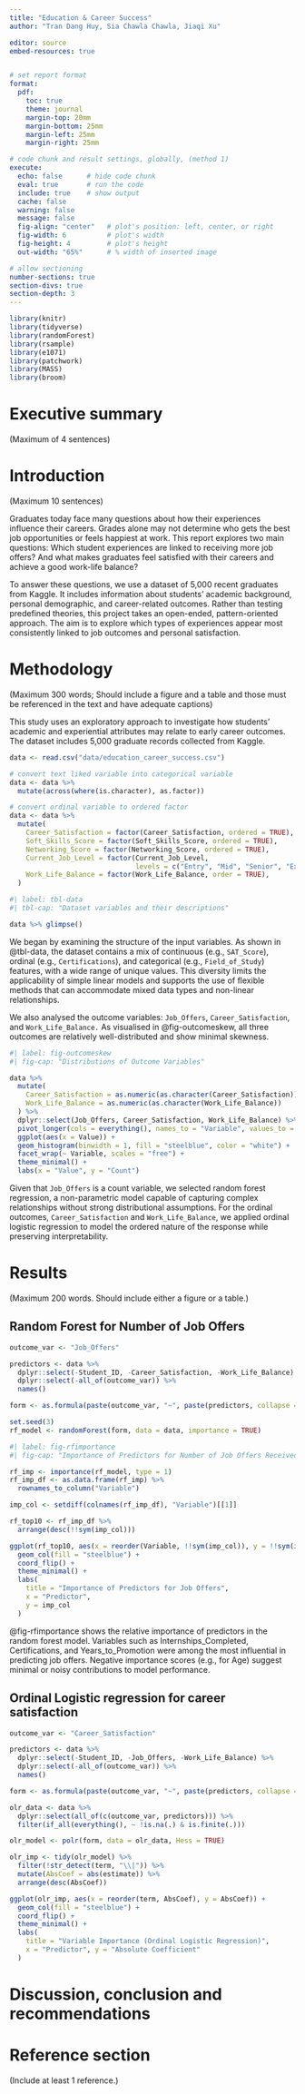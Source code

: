 ```yaml
---
title: "Education & Career Success"
author: "Tran Dang Huy, Sia Chawla Chawla, Jiaqi Xu"

editor: source
embed-resources: true


# set report format 
format:
  pdf:
    toc: true
    theme: journal
    margin-top: 20mm
    margin-bottom: 25mm
    margin-left: 25mm
    margin-right: 25mm

# code chunk and result settings, globally, (method 1)
execute: 
  echo: false      # hide code chunk
  eval: true       # run the code
  include: true    # show output
  cache: false     
  warning: false
  message: false
  fig-align: "center"   # plot's position: left, center, or right
  fig-width: 6          # plot's width
  fig-height: 4         # plot's height
  out-width: "65%"      # % width of inserted image

# allow sectioning
number-sections: true
section-divs: true
section-depth: 3
---
```



```r
library(knitr)
library(tidyverse)
library(randomForest)
library(rsample)
library(e1071)
library(patchwork)
library(MASS)    
library(broom)  
```


# Executive summary {#sec-summary}
(Maximum of 4 sentences)


# Introduction {#sec-intro}
(Maximum 10 sentences)


Graduates today face many questions about how their experiences influence their careers. Grades alone may not determine who gets the best job opportunities or feels happiest at work. This report explores two main questions: Which student experiences are linked to receiving more job offers? And what makes graduates feel satisfied with their careers and achieve a good work-life balance?

To answer these questions, we use a dataset of 5,000 recent graduates from Kaggle. It includes information about students’ academic background, personal demographic, and career-related outcomes. Rather than testing predefined theories, this project takes an open-ended, pattern-oriented approach. The aim is to explore which types of experiences appear most consistently linked to job outcomes and personal satisfaction.


# Methodology {#sec-method}
(Maximum 300 words; Should include a figure and a table and those must be referenced in the text and have adequate captions)


This study uses an exploratory approach to investigate how students’ academic and experiential attributes may relate to early career outcomes. The dataset includes 5,000 graduate records collected from Kaggle.

```r
data <- read.csv("data/education_career_success.csv")
```

```r
# convert text liked variable into categorical variable
data <- data %>%
  mutate(across(where(is.character), as.factor))

# convert ordinal variable to ordered factor 
data <- data %>%
  mutate(
    Career_Satisfaction = factor(Career_Satisfaction, ordered = TRUE),
    Soft_Skills_Score = factor(Soft_Skills_Score, ordered = TRUE),
    Networking_Score = factor(Networking_Score, ordered = TRUE),
    Current_Job_Level = factor(Current_Job_Level,
                               levels = c("Entry", "Mid", "Senior", "Executive"), ordered = TRUE),
    Work_Life_Balance = factor(Work_Life_Balance, order = TRUE),
  )
```

```r
#| label: tbl-data
#| tbl-cap: "Dataset variables and their descriptions"

data %>% glimpse()
```

We began by examining the structure of the input variables. As shown in @tbl-data, the dataset contains a mix of continuous (e.g., `SAT_Score`), ordinal (e.g., `Certifications`), and categorical (e.g., `Field_of_Study`) features, with a wide range of unique values. This diversity limits the applicability of simple linear models and supports the use of flexible methods that can accommodate mixed data types and non-linear relationships.

We also analysed the outcome variables: `Job_Offers`, `Career_Satisfaction`, and `Work_Life_Balance.` As visualised in @fig-outcomeskew, all three outcomes are relatively well-distributed and show minimal skewness.

```r
#| label: fig-outcomeskew
#| fig-cap: "Distributions of Outcome Variables"

data %>%
  mutate(
    Career_Satisfaction = as.numeric(as.character(Career_Satisfaction)),
    Work_Life_Balance = as.numeric(as.character(Work_Life_Balance))
  ) %>%
  dplyr::select(Job_Offers, Career_Satisfaction, Work_Life_Balance) %>%
  pivot_longer(cols = everything(), names_to = "Variable", values_to = "Value") %>%
  ggplot(aes(x = Value)) +
  geom_histogram(binwidth = 1, fill = "steelblue", color = "white") +
  facet_wrap(~ Variable, scales = "free") +
  theme_minimal() +
  labs(x = "Value", y = "Count")
```

Given that `Job_Offers` is a count variable, we selected random forest regression, a non-parametric model capable of capturing complex relationships without strong distributional assumptions. For the ordinal outcomes, `Career_Satisfaction` and `Work_Life_Balance`, we applied ordinal logistic regression to model the ordered nature of the response while preserving interpretability.



# Results {#sec-result}
(Maximum 200 words. Should include either a figure or a table.)

## Random Forest for Number of Job Offers {#sec-r}

```r

outcome_var <- "Job_Offers"

predictors <- data %>%
  dplyr::select(-Student_ID, -Career_Satisfaction, -Work_Life_Balance) %>%
  dplyr::select(-all_of(outcome_var)) %>%
  names()

form <- as.formula(paste(outcome_var, "~", paste(predictors, collapse = " + ")))

set.seed(3)
rf_model <- randomForest(form, data = data, importance = TRUE)

```

```r
#| label: fig-rfimportance
#| fig-cap: "Importance of Predictors for Number of Job Offers Received"

rf_imp <- importance(rf_model, type = 1)
rf_imp_df <- as.data.frame(rf_imp) %>%
  rownames_to_column("Variable")

imp_col <- setdiff(colnames(rf_imp_df), "Variable")[[1]]  

rf_top10 <- rf_imp_df %>%
  arrange(desc(!!sym(imp_col)))

ggplot(rf_top10, aes(x = reorder(Variable, !!sym(imp_col)), y = !!sym(imp_col))) +
  geom_col(fill = "steelblue") +
  coord_flip() +
  theme_minimal() +
  labs(
    title = "Importance of Predictors for Job Offers",
    x = "Predictor",
    y = imp_col
  )
```

@fig-rfimportance shows the relative importance of predictors in the random forest model. Variables such as Internships_Completed, Certifications, and Years_to_Promotion were among the most influential in predicting job offers. Negative importance scores (e.g., for Age) suggest minimal or noisy contributions to model performance.



## Ordinal Logistic regression for career satisfaction

```r

outcome_var <- "Career_Satisfaction"

predictors <- data %>%
  dplyr::select(-Student_ID, -Job_Offers, -Work_Life_Balance) %>%
  dplyr::select(-all_of(outcome_var)) %>%
  names()

form <- as.formula(paste(outcome_var, "~", paste(predictors, collapse = " + ")))

olr_data <- data %>%
  dplyr::select(all_of(c(outcome_var, predictors))) %>%
  filter(if_all(everything(), ~ !is.na(.) & is.finite(.)))

olr_model <- polr(form, data = olr_data, Hess = TRUE)
```


```r
olr_imp <- tidy(olr_model) %>%
  filter(!str_detect(term, "\\|")) %>%
  mutate(AbsCoef = abs(estimate)) %>%
  arrange(desc(AbsCoef))
```

```r
ggplot(olr_imp, aes(x = reorder(term, AbsCoef), y = AbsCoef)) +
  geom_col(fill = "steelblue") +
  coord_flip() +
  theme_minimal() +
  labs(
    title = "Variable Importance (Ordinal Logistic Regression)",
    x = "Predictor", y = "Absolute Coefficient"
  )
```


# Discussion, conclusion and recommendations {#sec-discuss}


# Reference section {#sec-ref}
(Include at least 1 reference.)
 
